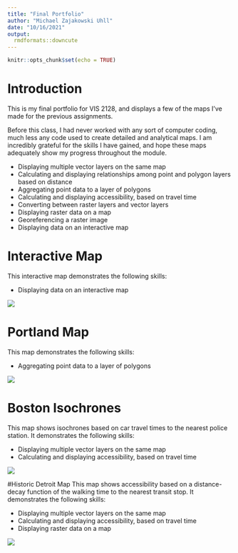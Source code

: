 ```yaml
---
title: "Final Portfolio"
author: "Michael Zajakowski Uhll"
date: "10/16/2021"
output: 
  rmdformats::downcute
---
```


```r
knitr::opts_chunk$set(echo = TRUE)
```

# Introduction

This is my final portfolio for VIS 2128, and displays a few of the maps I've made for the previous assignments. 

Before this class, I had never worked with any sort of computer coding, much less any code used to create detailed and analytical maps. I am incredibly grateful for the skills I have gained, and hope these maps adequately show my progress throughout the module. 


* Displaying multiple vector layers on the same map
* Calculating and displaying relationships among point and polygon layers based on distance
* Aggregating point data to a layer of polygons
* Calculating and displaying accessibility, based on travel time
* Converting between raster layers and vector layers
* Displaying raster data on a map
* Georeferencing a raster image
* Displaying data on an interactive map

# Interactive Map

This interactive map demonstrates the following skills: 

* Displaying data on an interactive map

[![](thumbnails/Cookthumbnail.png)](https://github.com/mzajakowskiuhll/FinalPortfolio/blob/main/fullsize/Income_Cook_Map.html){target="_blank"}

# Portland Map
This map demonstrates the following skills:

* Aggregating point data to a layer of polygons

[![](thumbnails/Portland.png)](https://https://github.com/mzajakowskiuhll/FinalPortfolio/blob/main/fullsize/PortlandGrocerytransit.pdf){target="_blank"}


# Boston Isochrones
This map shows isochrones based on car travel times to the nearest police station. It demonstrates the following skills:

* Displaying multiple vector layers on the same map
* Calculating and displaying accessibility, based on travel time

[![](thumbnails/BostonCops.png)](https://github.com/mzajakowskiuhll/FinalPortfolio/blob/main/fullsize/PoliceStationIsochrones.pdf){target="_blank"}

#Historic Detroit Map
This map shows accessibility based on a distance-decay function of the walking time to the nearest transit stop. It demonstrates the following skills:

* Displaying multiple vector layers on the same map
* Calculating and displaying accessibility, based on travel time
* Displaying raster data on a map

[![](thumbnails/Map.jpg)](){target="_blank"}
